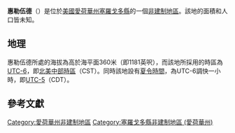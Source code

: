 {{noteTA
|G1=USState
|G2=地名
|G3=Unit
}}
{{Infobox settlement
|official_name            = 惠勒伍德
|native_name = Wheelerwood
|settlement_type          = [[非建制地區|非建制地區]]
|image_skyline            = 
|imagesize                = 
|image_map                = 
|mapsize                  = 
|pushpin_map              = USA Iowa
|pushpin_label            = 惠勒伍德
|pushpin_label_position   = top
|pushpin_map_caption      = 惠勒伍德在愛荷華州的位置
|subdivision_type         = [[世界政區索引|國家]]
|subdivision_type1        = [[美国州份|州份]]
|subdivision_type2        = [[愛荷華州行政区划|縣]]
|subdivision_name         = [[美国|美国]]
|subdivision_name1        = [[愛荷華州|愛荷華州]]
|subdivision_name2        = [[塞羅戈多縣_(愛荷華州)|塞羅戈多縣]]
|elevation_ft             = 1181
|elevation_m              = 360
|area_total_km2           = 
|area_total_sq_mi         = 
|area_land_km2            = 
|area_land_sq_mi          = 
|area_water_km2           = 
|area_water_sq_mi         = 
|population_as_of         = 2010
|population_footnotes     = 
|population_total         = 
|population_metro         = 
|population_density_km2   = auto
|population_density_sq_mi = auto
|timezone                 = [[北美中部时区|北美中部时区]]
|utc_offset               = -6
|coordinates              = {{coord|43|14|30|N|93|03|51|W|display=inline,title}}
| coor_pinpoint           = 
| coordinates_footnotes   = 
|timezone_DST             = CDT
|utc_offset_DST           = -5
|postal_code_type         = [[美國郵區編號|郵區編號]]
|postal_code              = 
|area_code                = {{link-en|电话区号641|Area code 641|641}}
|blank_name = [[地名信息系统|GNIS ID]]
|blank_info = 464074<ref name="GNIS">{{cite gnis|464074|Wheelerwood}}</ref>
}}
'''惠勒伍德'''（{{lang-en|Wheelerwood}}）是位於[[美國|美國]][[愛荷華州|愛荷華州]][[塞羅戈多縣_(愛荷華州)|塞羅戈多縣]]的一個[[非建制地區|非建制地區]]。該地的面積和人口皆未知。

== 地理 ==
惠勒伍德所處的海拔為高於海平面360米（即1181英呎），而該地所採用的時區為[[UTC-6|UTC-6]]，即[[北美中部時區|北美中部時區]]（CST）。同時該地設有[[夏令時間|夏令時間]]，為UTC-6調快一小時，即[[UTC-5|UTC-5]]（CDT）。

== 參考文獻 ==
{{reflist}}

{{塞羅戈多縣 (愛荷華州)}}

{{DEFAULTSORT:Wheelerwood}}
[[Category:愛荷華州非建制地區|Category:愛荷華州非建制地區]]
[[Category:塞羅戈多縣非建制地區_(愛荷華州)|Category:塞羅戈多縣非建制地區 (愛荷華州)]]

{{Iowa-geo-stub}}